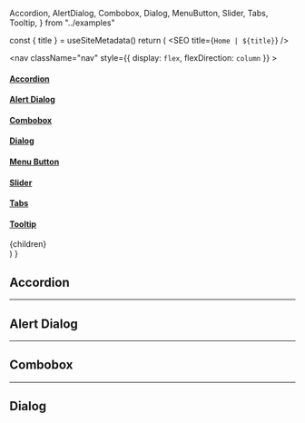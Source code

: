 
  Accordion,
  AlertDialog,
  Combobox,
  Dialog,
  MenuButton,
  Slider,
  Tabs,
  Tooltip,
} from "../examples"


  const { title } = useSiteMetadata()
  return (
    <Layout>
      <SEO title={`Home | ${title}`} />
      <div className="page padding">
        <div className="aside-content-grid">
          <aside className="aside">
            <nav
              className="nav"
              style={{ display: `flex`, flexDirection: `column` }}
            >
              <a className="nav-link" href="#accordion">
                <h4>Accordion</h4>
              </a>
              <a className="nav-link" href="#alert-dialog">
                <h4>Alert Dialog</h4>
              </a>
              <a className="nav-link" href="#combobox">
                <h4>Combobox</h4>
              </a>
              <a className="nav-link" href="#dialog">
                <h4>Dialog</h4>
              </a>
              <a className="nav-link" href="#menu-button">
                <h4>Menu Button</h4>
              </a>
              <a className="nav-link" href="#slider">
                <h4>Slider</h4>
              </a>
              <a className="nav-link" href="#tabs">
                <h4>Tabs</h4>
              </a>
              <a className="nav-link" href="#tooltip">
                <h4>Tooltip</h4>
              </a>
            </nav>
          </aside>
          <div className="content">{children}</div>
        </div>
      </div>
    </Layout>
  )
}

<h2 id="accordion" className="title scroll-margin-top">
  Accordion
</h2>
<Accordion />

---

<h2 id="alert-dialog" className="title scroll-margin-top">
  Alert Dialog
</h2>
<AlertDialog />

---

<h2 id="combobox" className="title scroll-margin-top">
  Combobox
</h2>
<Combobox />

---

<h2 id="dialog" className="title scroll-margin-top">
  Dialog
</h2>
<Dialog />

---

<h2 id="menu-button" className="title scroll-margin-top">
  Menu Button
</h2>
<MenuButton />

---

<h2 id="slider" className="title scroll-margin-top">
  Slider
</h2>
<Slider />

---

<h2 id="tabs" className="title scroll-margin-top">
  Tabs
</h2>
<Tabs />

---

<h2 id="tooltip" className="title scroll-margin-top">
  Tooltip
</h2>
<Tooltip />

---
